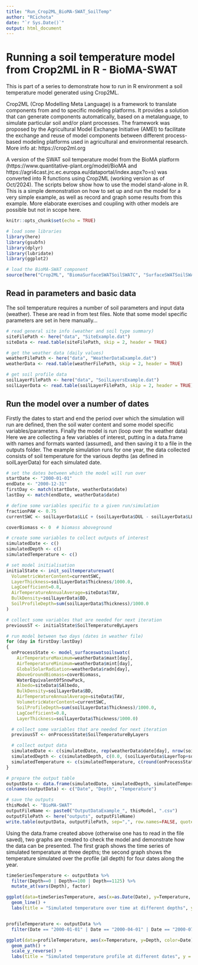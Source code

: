 ```yaml
---
title: "Run_Crop2ML_BioMA-SWAT_SoilTemp"
author: "RCichota"
date: "`r Sys.Date()`"
output: html_document
---
```


# Running a soil temperature model from Crop2ML in R - BioMA-SWAT

This is part of a series to demonstrate how to run in R environment a soil temperature model generated using Crop2ML.

Crop2ML (Crop Modelling Meta Language) is a framework to translate components from and to specific modeling platforms. It provides a solution that can generate components automatically, based on a metalanguage, to simulate particular soil and/or plant processes. The framework was proposed by the Agricultural Model Exchange Initiative (AMEI) to facilitate the exchange and reuse of model components between different process-based modeling platforms used in agricultural and environmental research. More info at: https://crop2ml.org

A version of the SWAT soil temperature model from the BioMA platform (https://www.quantitative-plant.org/model/BioMA and https://agri4cast.jrc.ec.europa.eu/dataportal/index.aspx?o=s) was converted into R functions using Crop2ML (working version as of Oct/2024). The scripts below show how to use the model stand-alone in R. This is a simple demonstration on how to set up and run the model for a very simple example, as well as record and graph some results from this example. More elaborate exercises and coupling with other models are possible but not in scope here.


```r
knitr::opts_chunk$set(echo = TRUE)

# load some libraries
library(here)
library(gsubfn)
library(dplyr)
library(lubridate)
library(ggplot2)

# load the BioMA-SWAT component
source(here("Crop2ML", "BiomaSurfaceSWATSoilSWATC", "SurfaceSWATSoilSWATCComponent.r"))

```

## Read in parameters and basic data

The soil temperature requires a number of soil parameters and input data (weather). These are read in from test files.
Note that some model specific parameters are set in here manually...

```r

# read general site info (weather and soil type summary)
siteFilePath <- here("data", "SiteExample.dat")
siteData <- read.table(siteFilePath, skip = 2, header = TRUE)

# get the weather data (daily values)
weatherFilePath <- here("data", "WeatherDataExample.dat")
weatherData <- read.table(weatherFilePath, skip = 2, header = TRUE)

# get soil profile data
soilLayerFilePath <- here("data", "SoilLayersExample.dat")
soilLayerData <- read.table(soilLayerFilePath, skip = 2, header = TRUE)

```

## Run the model over a number of dates

Firstly the dates to start and end the period over which the simulation will run are defined, then the soil water content and some model specific variables/parameters. Finally the model is run (loop over the weather data)
Here we are collecting a few variables of interest, putting in a data.frame with names and formats wanted (assumed), and then saving it to a file in the outputs folder.
The example simulation runs for one year, the data collected consists of soil temperature for the various depths (as defined in soilLayerData) for each simulated date.

```r

# set the dates between which the model will run over
startDate <- "2000-01-01"
endDate <- "2000-12-31"
firstDay <- match(startDate, weatherData$date)
lastDay <- match(endDate, weatherData$date)

# define some variables specific to a given run/simulation
fractionPAW <- 0.75
currentSWC <- soilLayerData$LLC + (soilLayerData$DUL - soilLayerData$LLC)*fractionPAW

coverBiomass <- 0  # biomass aboveground

# create some variables to collect outputs of interest
simulatedDate <- c()
simulatedDepth <- c()
simulatedTemperature <- c()

# set model initialisation
initialState <- init_soiltemperatureswat(
  VolumetricWaterContent=currentSWC,
  LayerThickness=soilLayerData$Thickness/1000.0,
  LagCoefficient=0.8,
  AirTemperatureAnnualAverage=siteData$TAV,
  BulkDensity=soilLayerData$BD,
  SoilProfileDepth=sum(soilLayerData$Thickness)/1000.0
)

# collect some variables that are needed for next iteration
previousST <- initialState$SoilTemperatureByLayers

# run model between two days (dates in weather file)
for (day in firstDay:lastDay)
{
  onProcessState <- model_surfaceswatsoilswatc(
    AirTemperatureMaximum=weatherData$maxt[day],
    AirTemperatureMinimum=weatherData$mint[day],
    GlobalSolarRadiation=weatherData$radn[day],
    AboveGroundBiomass=coverBiomass,
    WaterEquivalentOfSnowPack,
    Albedo=siteData$SAlbedo,
    BulkDensity=soilLayerData$BD,
    AirTemperatureAnnualAverage=siteData$TAV,
    VolumetricWaterContent=currentSWC,
    SoilProfileDepth=sum(soilLayerData$Thickness)/1000.0,
    LagCoefficient=0.8,
    LayerThickness=soilLayerData$Thickness/1000.0)

  # collect some variables that are needed for next iteration
  previousST <- onProcessState$SoilTemperatureByLayers

  # collect output data
  simulatedDate <- c(simulatedDate, rep(weatherData$date[day], nrow(soilLayerData) + 1))
  simulatedDepth <- c(simulatedDepth, c(0.0, (soilLayerData$LayerTop+soilLayerData$LayerBot)/2))
  simulatedTemperature <- c(simulatedTemperature, c(round(onProcessState$SurfaceSoilTemperature, 6), round(onProcessState$SoilTemperatureByLayers, 6)))
}

# prepare the output table
outputData <- data.frame(simulatedDate, simulatedDepth, simulatedTemperature)
colnames(outputData) <- c("Date", "Depth", "Temperature")

# save the outputs
thisModel <- "BioMA-SWAT"
outputFileName <- paste0("OutputDataExample_", thisModel, ".csv")
outputFilePath <- here("outputs", outputFileName)
write.table(outputData, outputFilePath, sep=",", row.names=FALSE, quote=FALSE)

```

Using the data.frame created above (otherwise one has to read in the file saved), two graphs are created to check the model and demonstrate how the data can be presented. The first graph shows the time series of simulated temperature at three depths; the second graph shows the temperature simulated over the profile (all depth) for four dates along the year.

```r

timeSeriesTemperature <- outputData %>%
  filter(Depth==0 | Depth==100 | Depth==1125) %>%
  mutate_at(vars(Depth), factor)

ggplot(data=timeSeriesTemperature, aes(x=as.Date(Date), y=Temperature, color=Depth)) +
  geom_line() +
  labs(title = "Simulated temperature over time at different depths", y = "Temperature (oC)", x = "Date")


profileTemperature <- outputData %>%
  filter(Date == "2000-01-01" | Date == "2000-04-01" | Date == "2000-07-01" | Date == "2000-10-01")

ggplot(data=profileTemperature, aes(x=Temperature, y=Depth, color=Date)) +
  geom_path() +
  scale_y_reverse() +
  labs(title = "Simulated temperature profile at different dates", y = "Depth (mm)", x = "Temperature (oC)")

```
